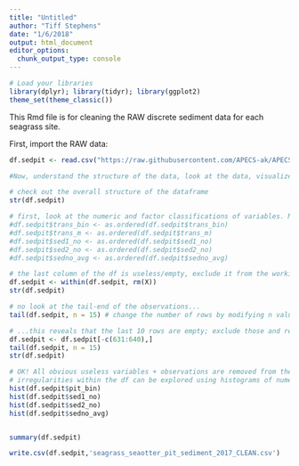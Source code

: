 ```yaml
---
title: "Untitled"
author: "Tiff Stephens"
date: "1/6/2018"
output: html_document
editor_options: 
  chunk_output_type: console
---
```

```r
# Load your libraries
library(dplyr); library(tidyr); library(ggplot2)
theme_set(theme_classic())
```

This Rmd file is for cleaning the RAW discrete sediment data for each seagrass site.

First, import the RAW data:
```r
df.sedpit <- read.csv("https://raw.githubusercontent.com/APECS-ak/APECS-master-repos/master/ALL_DATA/seagrass_seaotter_pit_sediment_2017_RAW.csv", stringsAsFactors = FALSE, header = TRUE)
```

```r
#Now, understand the structure of the data, look at the data, visualize the data.

# check out the overall structure of the dataframe
str(df.sedpit)

# first, look at the numeric and factor classifications of variables. Many factors are ordinal; there classifications need to reflect this. 
#df.sedpit$trans_bin <- as.ordered(df.sedpit$trans_bin)
#df.sedpit$trans_m <- as.ordered(df.sedpit$trans_m)
#df.sedpit$sed1_no <- as.ordered(df.sedpit$sed1_no)
#df.sedpit$sed2_no <- as.ordered(df.sedpit$sed2_no)
#df.sedpit$sedno_avg <- as.ordered(df.sedpit$sedno_avg)

# the last column of the df is useless/empty, exclude it from the working df. Check that it was removed successfully (it was)
df.sedpit <- within(df.sedpit, rm(X))
str(df.sedpit)

# no look at the tail-end of the observations...
tail(df.sedpit, n = 15) # change the number of rows by modifying n value

# ...this reveals that the last 10 rows are empty; exclude those and re-check df. 
df.sedpit <- df.sedpit[-c(631:640),]
tail(df.sedpit, n = 15)
str(df.sedpit)

# OK! All obvious useless variables + observations are removed from the edges of the df.
# irregularities within the df can be explored using histograms of numeric data
hist(df.sedpit$pit_bin)
hist(df.sedpit$sed1_no)
hist(df.sedpit$sed2_no)
hist(df.sedpit$sedno_avg)


summary(df.sedpit)

```

```r
write.csv(df.sedpit,'seagrass_seaotter_pit_sediment_2017_CLEAN.csv')
```



